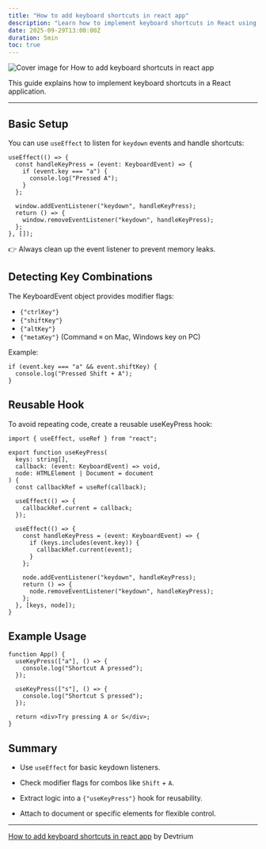 ```yaml
---
title: "How to add keyboard shortcuts in react app"
description: "Learn how to implement keyboard shortcuts in React using useEffect and a reusable useKeyPress hook. Includes examples for key combinations and reusable logic."
date: 2025-09-29T13:00:00Z
duration: 5min
toc: true
---
```


![Cover image for How to add keyboard shortcuts in react app](/images/how-to-add-keyboard-shortcut-in-react-app-cover.png)

This guide explains how to implement keyboard shortcuts in a React application.

---

## Basic Setup

You can use `useEffect` to listen for `keydown` events and handle shortcuts:

```tsx
useEffect(() => {
  const handleKeyPress = (event: KeyboardEvent) => {
    if (event.key === "a") {
      console.log("Pressed A");
    }
  };

  window.addEventListener("keydown", handleKeyPress);
  return () => {
    window.removeEventListener("keydown", handleKeyPress);
  };
}, []);
```

👉 Always clean up the event listener to prevent memory leaks.

## Detecting Key Combinations

The KeyboardEvent object provides modifier flags:

- <code className="text-blue-400">{"ctrlKey"}</code>
- <code className="text-amber-400">{"shiftKey"}</code>
- <code className="text-green-500">{"altKey"}</code>
- <code className="text-orange-400">{"metaKey"}</code> (Command `⌘` on Mac,
  Windows key on PC)

Example:

```tsx
if (event.key === "a" && event.shiftKey) {
  console.log("Pressed Shift + A");
}
```

## Reusable Hook

To avoid repeating code, create a reusable useKeyPress hook:

```tsx
import { useEffect, useRef } from "react";

export function useKeyPress(
  keys: string[],
  callback: (event: KeyboardEvent) => void,
  node: HTMLElement | Document = document
) {
  const callbackRef = useRef(callback);

  useEffect(() => {
    callbackRef.current = callback;
  });

  useEffect(() => {
    const handleKeyPress = (event: KeyboardEvent) => {
      if (keys.includes(event.key)) {
        callbackRef.current(event);
      }
    };

    node.addEventListener("keydown", handleKeyPress);
    return () => {
      node.removeEventListener("keydown", handleKeyPress);
    };
  }, [keys, node]);
}
```

## Example Usage

```tsx
function App() {
  useKeyPress(["a"], () => {
    console.log("Shortcut A pressed");
  });

  useKeyPress(["s"], () => {
    console.log("Shortcut S pressed");
  });

  return <div>Try pressing A or S</div>;
}
```

## Summary

- Use `useEffect` for basic keydown listeners.

- Check modifier flags for combos like `Shift` + `A`.

- Extract logic into a <code className="text-red-400">{"useKeyPress"}</code> hook for reusability.

- Attach to document or specific elements for flexible control.

---

[How to add keyboard shortcuts in react app](https://devtrium.com/posts/how-keyboard-shortcut) by Devtrium
